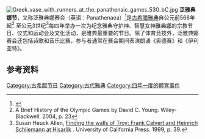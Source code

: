 [[File:Greek_vase_with_runners_at_the_panathenaic_games_530_bC.jpg|thumb]]
'''泛雅典娜节'''，又称泛雅典娜赛会（英语：Panathenaea）<ref>{{cite book | author=光明日报社 | title=博览群书 | publisher=[[光明日报出版社|光明日报出版社]] | issue= | year=2007 | url=https://books.google.com/books?id=291MAQAAIAAJ | language= | access-date= | page= | archive-date=2021-10-01 | archive-url=https://web.archive.org/web/20211001134747/https://books.google.com/books?id=291MAQAAIAAJ | dead-url=no }}</ref>是[[古希腊|古希腊]][[雅典|雅典]]自公元前566年起<ref>A Brief History of the Olympic Games by David C. Young. Wiley-Blackwell. 2004, p. 23</ref> 至公元3世纪<ref>Susan Heuck Allen, [https://books.google.com/books?id=rV8vyYn-qMgC&pg=PA39&lpg=PA39 Finding the walls of Troy: Frank Calvert and Heinrich Schliemann at Hisarlík] {{Wayback|url=https://books.google.com/books?id=rV8vyYn-qMgC&pg=PA39&lpg=PA39 |date=20211004230357 }}. University of California Press. 1999, p. 39.</ref>每四年举办一次为纪念雅典守护神、智慧女神[[雅典娜|雅典娜]]的宗教节日、仪式和运动会及文化活动，是雅典最重要的节日。除了体育竞技外，泛雅典娜赛会还包括诗歌和音乐比赛，参与者通常在赛会期间表演朗诵《奥德赛》和《伊利亚特》。

== 参考资料 ==
{{reflist}}
{{模板:综合运动会}}
{{模板:希腊宗教}}
[[Category:古希腊节日|Category:古希腊节日]]
[[Category:古代雅典|Category:古代雅典]]
[[Category:四年一度的體育事件|Category:四年一度的體育事件]]